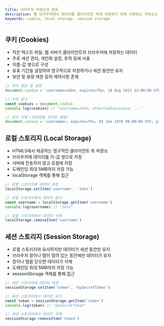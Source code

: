 ```yaml
---
title: 브라우저 저장소의 종류
description: 웹 브라우저에서 데이터를 클라이언트 측에 저장하기 위해 사용되는 저장소는 크게 세 가지 종류로 나뉜다.
keywords: cookie, local storage, session storage
---
```


## 쿠키 (Cookies)

- 작은 텍스트 파일. 웹 서버가 클라이언트의 브라우저에 저장하는 데이터
- 주로 세션 관리, 개인화 설정, 추적 등에 사용
- 이름-값 쌍으로 구성
- 유효 기간을 설정하여 영구적으로 저장하거나 세션 동안만 유지
- 보안 및 용량 제한 등의 제약사항 존재

```js
// 쿠키 생성 및 설정
document.cookie = 'username=John; expires=Thu, 18 Aug 2023 12:00:00 UTC; path=/'

// 쿠키 읽기
const cookies = document.cookie
console.log(cookies) // "username=John; otherCookie=value; ..."

// 쿠키 삭제 (만료일을 과거로 설정)
document.cookie = 'username=; expires=Thu, 01 Jan 1970 00:00:00 UTC; path=/'
```

## 로컬 스토리지 (Local Storage)

- HTML5에서 제공하는 영구적인 클라이언트 측 저장소
- 브라우저에 데이터를 키-값 쌍으로 저장
- 서버에 전송하지 않고 로컬에 저장
- 도메인당 최대 5MB까지 저장 가능
- localStorage 객체를 통해 접근

```js
// 로컬 스토리지에 데이터 저장
localStorage.setItem('username', 'John')

// 로컬 스토리지에서 데이터 읽기
const username = localStorage.getItem('username')
console.log(username) // "John"

// 로컬 스토리지에서 데이터 삭제
localStorage.removeItem('username')
```

## 세션 스토리지 (Session Storage)

- 로컬 스토리지와 유사하지만 데이터가 세션 동안만 유지
- 브라우저 창이나 탭이 열려 있는 동안에만 데이터가 유지
- 창이나 탭을 닫으면 데이터가 삭제
- 도메인당 최대 5MB까지 저장 가능
- sessionStorage 객체를 통해 접근

```js
// 세션 스토리지에 데이터 저장
sessionStorage.setItem('token', 'mySecretToken')

// 세션 스토리지에서 데이터 읽기
const token = sessionStorage.getItem('token')
console.log(token) // "mySecretToken"

// 세션 스토리지에서 데이터 삭제
sessionStorage.removeItem('token')
```
